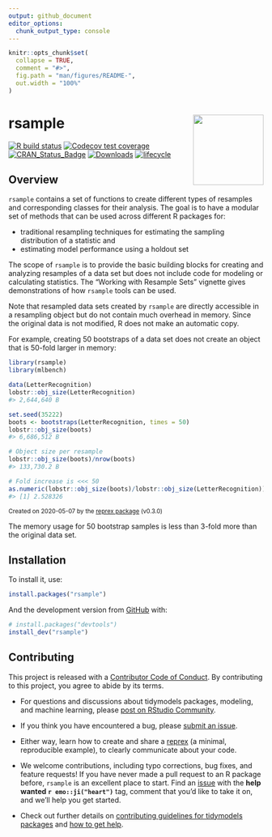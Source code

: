 ```yaml
---
output: github_document
editor_options: 
  chunk_output_type: console
---
```


```r
knitr::opts_chunk$set(
  collapse = TRUE,
  comment = "#>",
  fig.path = "man/figures/README-",
  out.width = "100%"
)
```

# rsample <a href='https://rsample.tidymodels.org/'><img src='man/figures/logo.png' align="right" height="139" /></a>

<!-- badges: start -->
[![R build status](https://github.com/tidymodels/rsample/workflows/R-CMD-check/badge.svg)](https://github.com/tidymodels/rsample/actions)
[![Codecov test coverage](https://codecov.io/gh/tidymodels/rsample/branch/master/graph/badge.svg)](https://codecov.io/gh/tidymodels/rsample?branch=master)
[![CRAN_Status_Badge](https://www.r-pkg.org/badges/version/rsample)](https://cran.r-project.org/package=rsample)
[![Downloads](https://cranlogs.r-pkg.org/badges/rsample)](https://cran.r-project.org/package=rsample)
[![lifecycle](https://img.shields.io/badge/lifecycle-stable-brightgreen.svg)](https://lifecycle.r-lib.org/articles/stages.html)
<!-- badges: end -->


## Overview

`rsample` contains a set of functions to create different types of resamples and corresponding classes for their analysis. 
The goal is to have a modular set of methods that can be used across different R packages for:
 
 * traditional resampling techniques for estimating the sampling distribution of a statistic and
 * estimating model performance using a holdout set
 
The scope of `rsample` is to provide the basic building blocks for creating and analyzing resamples of a data set but does not include code for modeling or calculating statistics. The "Working with Resample Sets" vignette gives demonstrations of how `rsample` tools can be used.  

Note that resampled data sets created by `rsample` are directly accessible in a resampling object but do not contain much overhead in memory. Since the original data is not modified, R does not make an automatic copy. 
 
For example, creating 50 bootstraps of a data set does not create an object that is 50-fold larger in memory:

``` r
library(rsample)
library(mlbench)

data(LetterRecognition)
lobstr::obj_size(LetterRecognition)
#> 2,644,640 B

set.seed(35222)
boots <- bootstraps(LetterRecognition, times = 50)
lobstr::obj_size(boots)
#> 6,686,512 B

# Object size per resample
lobstr::obj_size(boots)/nrow(boots)
#> 133,730.2 B

# Fold increase is <<< 50
as.numeric(lobstr::obj_size(boots)/lobstr::obj_size(LetterRecognition))
#> [1] 2.528326
```

<sup>Created on 2020-05-07 by the [reprex package](https://reprex.tidyverse.org) (v0.3.0)</sup>

The memory usage for 50 bootstrap samples is less than 3-fold more than the original data set. 


## Installation

To install it, use:

```r
install.packages("rsample")
```

And the development version from [GitHub](https://github.com/) with:

``` r
# install.packages("devtools")
install_dev("rsample")
```

## Contributing

This project is released with a [Contributor Code of Conduct](https://contributor-covenant.org/version/2/0/CODE_OF_CONDUCT.html). By contributing to this project, you agree to abide by its terms.

- For questions and discussions about tidymodels packages, modeling, and machine learning, please [post on RStudio Community](https://community.rstudio.com/new-topic?category_id=15&tags=tidymodels,question).

- If you think you have encountered a bug, please [submit an issue](https://github.com/tidymodels/rsample/issues).

- Either way, learn how to create and share a [reprex](https://reprex.tidyverse.org/articles/articles/learn-reprex.html) (a minimal, reproducible example), to clearly communicate about your code.

- We welcome contributions, including typo corrections, bug fixes, and feature requests! If you have never made a pull request to an R package before, `rsample` is an excellent place to start. Find an [issue](https://github.com/tidymodels/rsample/issues/) with the **help wanted `r emo::ji("heart")`** tag, comment that you'd like to take it on, and we'll help you get started.

- Check out further details on [contributing guidelines for tidymodels packages](https://www.tidymodels.org/contribute/) and [how to get help](https://www.tidymodels.org/help/).


